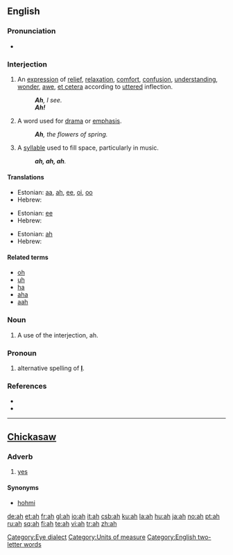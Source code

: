 {{see|Ah|AH|aH|ah-|áh|äh|aah|ahh}}
{{wikipedia}}
==English==

===Pronunciation===
*{{audio|en-us-ah.ogg|Audio (US)}}
*:{{rhymes|ɑː}}

===Interjection===
{{en-intj}}

# An [[expression]] of [[relief]], [[relaxation]], [[comfort]], [[confusion]], [[understanding]], [[wonder]], [[awe]], [[et cetera]] according to [[uttered]] inflection.
#: '''''Ah''', I see.''
#: '''''Ah!'''''
# A word used for [[drama]] or [[emphasis]].
#: '''''Ah''', the flowers of spring.''
# A [[syllable]] used to fill space, particularly in music.
#: '''''ah, ah, ah'''.''

====Translations====
{{trans-top|an expression}}
*Estonian: [[aa]], [[#Estonian|ah]], [[ee]], [[oi]], [[oo]]
*Hebrew: {{he-translation|אבוי|avoy}}
{{trans-mid}}
{{trans-bottom}}

{{trans-top|word to fill space}}
*Estonian: [[ee]]
*Hebrew: {{he-translation|אבוי|avoy}}
{{trans-mid}}
{{trans-bottom}}

{{trans-top|word used for drama}}
*Estonian: [[#Estonian|ah]]
*Hebrew: {{he-translation|אבוי|avoy}}
{{trans-mid}}
{{trans-bottom}}

====Related terms====
*[[oh]]
*[[uh]]
*[[ha]]
*[[aha]]
*[[aah]]

===Noun===
{{en-noun}}
# A use of the interjection, ah.

===Pronoun===
{{en-pron|desc=personal pronoun|plural|we|possessive adjective|mah}}
# {{context|nonstandard|slang}} alternative spelling of '''[[I#Pronoun|I]]'''.

[[Category:Eye dialect]]

===References===
*{{R:American Heritage 2000|ah}}
*{{R:Dictionary.com|ah}}

[[Category:Units of measure]]
[[Category:English two-letter words]]

----

==[[Chickasaw]]==

===Adverb===
{{infl|cic|adverb}}

# [[yes]]

====Synonyms====
*[[hohmi]]

[[de:ah]]
[[et:ah]]
[[fr:ah]]
[[gl:ah]]
[[io:ah]]
[[it:ah]]
[[csb:ah]]
[[ku:ah]]
[[la:ah]]
[[hu:ah]]
[[ja:ah]]
[[no:ah]]
[[pt:ah]]
[[ru:ah]]
[[sq:ah]]
[[fi:ah]]
[[te:ah]]
[[vi:ah]]
[[tr:ah]]
[[zh:ah]]